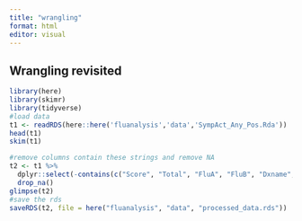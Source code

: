 ---
title: "wrangling"
format: html
editor: visual
---

## Wrangling revisited

```{r}
library(here)
library(skimr)
library(tidyverse)
#load data
t1 <- readRDS(here::here('fluanalysis','data','SympAct_Any_Pos.Rda'))
head(t1)
skim(t1)

#remove columns contain these strings and remove NA
t2 <- t1 %>%
  dplyr::select(-contains(c("Score", "Total", "FluA", "FluB", "Dxname", "Activity", "Unique.Visit"))) %>%
  drop_na()
glimpse(t2)
#save the rds
saveRDS(t2, file = here("fluanalysis", "data", "processed_data.rds"))

```


